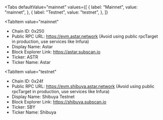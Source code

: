 
<Tabs
 defaultValue="mainnet"
  values={[
    { label: "Mainnet", value: "mainnet", },
    { label: "Testnet", value: "testnet", },
  ]}
>
<TabItem
  value="mainnet"
>

- Chain ID: 0x250
- Public RPC URL: https://evm.astar.network (Avoid using public rpcTarget in production, use
  services like Infura)
- Display Name: Astar
- Block Explorer Link: https://astar.subscan.io
- Ticker: ASTR
- Ticker Name: Astar

</TabItem>

<TabItem
  value="testnet"
>

- Chain ID: 0x24f
- Public RPC URL: https://evm.shibuya.astar.network (Avoid using public rpcTarget in production, use
  services like Infura)
- Display Name: Shibuya Testnet
- Block Explorer Link: https://shibuya.subscan.io
- Ticker: SBY
- Ticker Name: Shibuya

</TabItem>
</Tabs>

